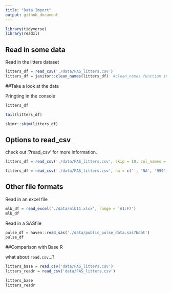 ```yaml
---
title: "Data Import"
output: github_document
---
```


```r
library(tidyverse)
library(readxl)

```

## Read in some data

Read in the litters dataset

```r
litters_df = read_csv('./data/FAS_litters.csv')
litters_df = janitor::clean_names(litters_df)  #clean_names function in janitor package
```


##Take a look at the data

Pringting in the console
```r
litters_df
```

```r
tail(litters_df)
```


```r
skimr::skim(litters_df)
```

## Options to read_csv

check out '?read_csv' for more information.

```r
litters_df = read_csv('./data/FAS_litters.csv', skip = 10, col_names = FALSE)
```

```r
litters_df = read_csv('./data/FAS_litters.csv', na = c('', 'NA', '999'))
```

## Other file formats

Read in an excel file

```r
mlb_df = read_excel('./data/mlb11.xlsx', range = 'A1:F7')
mlb_df
```

Read in a SASfile
```r
pulse_df = haven::read_sas('./data/public_pulse_data.sas7bdat')
pulse_df 
```

##Comparison with Base R

what about `read.csv`...?

```r
litters_base = read.csv('data/FAS_litters.csv')
litters_readr = read_csv('data/FAS_litters.csv')

litters_base
litters_readr
```


